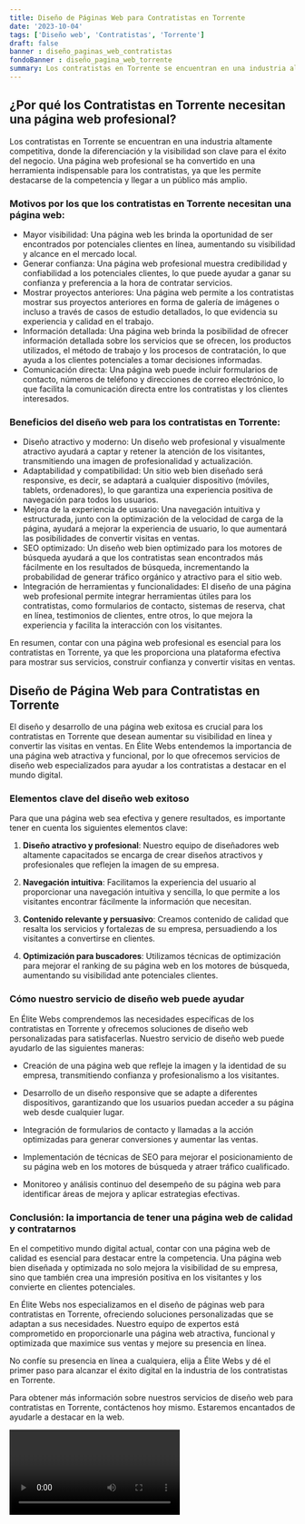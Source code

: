 ```yaml
---
title: Diseño de Páginas Web para Contratistas en Torrente
date: '2023-10-04'
tags: ['Diseño web', 'Contratistas', 'Torrente']
draft: false
banner : diseño_paginas_web_contratistas
fondoBanner : diseño_pagina_web_torrente
summary: Los contratistas en Torrente se encuentran en una industria altamente competitiva, donde la diferenciación y la visibilidad son clave para el éxito del negocio. Una página web profesional se ha convertido en una herramienta indispensable para los contratistas, ya que les permite destacarse de la competencia y llegar a un público más amplio.
---
```


## ¿Por qué los Contratistas en Torrente necesitan una página web profesional?

Los contratistas en Torrente se encuentran en una industria altamente competitiva, donde la diferenciación y la visibilidad son clave para el éxito del negocio. Una página web profesional se ha convertido en una herramienta indispensable para los contratistas, ya que les permite destacarse de la competencia y llegar a un público más amplio.

### Motivos por los que los contratistas en Torrente necesitan una página web:
- Mayor visibilidad: Una página web les brinda la oportunidad de ser encontrados por potenciales clientes en línea, aumentando su visibilidad y alcance en el mercado local.
- Generar confianza: Una página web profesional muestra credibilidad y confiabilidad a los potenciales clientes, lo que puede ayudar a ganar su confianza y preferencia a la hora de contratar servicios.
- Mostrar proyectos anteriores: Una página web permite a los contratistas mostrar sus proyectos anteriores en forma de galería de imágenes o incluso a través de casos de estudio detallados, lo que evidencia su experiencia y calidad en el trabajo.
- Información detallada: Una página web brinda la posibilidad de ofrecer información detallada sobre los servicios que se ofrecen, los productos utilizados, el método de trabajo y los procesos de contratación, lo que ayuda a los clientes potenciales a tomar decisiones informadas.
- Comunicación directa: Una página web puede incluir formularios de contacto, números de teléfono y direcciones de correo electrónico, lo que facilita la comunicación directa entre los contratistas y los clientes interesados.

### Beneficios del diseño web para los contratistas en Torrente:
- Diseño atractivo y moderno: Un diseño web profesional y visualmente atractivo ayudará a captar y retener la atención de los visitantes, transmitiendo una imagen de profesionalidad y actualización.
- Adaptabilidad y compatibilidad: Un sitio web bien diseñado será responsive, es decir, se adaptará a cualquier dispositivo (móviles, tablets, ordenadores), lo que garantiza una experiencia positiva de navegación para todos los usuarios.
- Mejora de la experiencia de usuario: Una navegación intuitiva y estructurada, junto con la optimización de la velocidad de carga de la página, ayudará a mejorar la experiencia de usuario, lo que aumentará las posibilidades de convertir visitas en ventas.
- SEO optimizado: Un diseño web bien optimizado para los motores de búsqueda ayudará a que los contratistas sean encontrados más fácilmente en los resultados de búsqueda, incrementando la probabilidad de generar tráfico orgánico y atractivo para el sitio web.
- Integración de herramientas y funcionalidades: El diseño de una página web profesional permite integrar herramientas útiles para los contratistas, como formularios de contacto, sistemas de reserva, chat en línea, testimonios de clientes, entre otros, lo que mejora la experiencia y facilita la interacción con los visitantes.

En resumen, contar con una página web profesional es esencial para los contratistas en Torrente, ya que les proporciona una plataforma efectiva para mostrar sus servicios, construir confianza y convertir visitas en ventas.

<GifSeo />

<Cta />

## Diseño de Página Web para Contratistas en Torrente

El diseño y desarrollo de una página web exitosa es crucial para los contratistas en Torrente que desean aumentar su visibilidad en línea y convertir las visitas en ventas. En Élite Webs entendemos la importancia de una página web atractiva y funcional, por lo que ofrecemos servicios de diseño web especializados para ayudar a los contratistas a destacar en el mundo digital.

### Elementos clave del diseño web exitoso

Para que una página web sea efectiva y genere resultados, es importante tener en cuenta los siguientes elementos clave:

1. **Diseño atractivo y profesional**: Nuestro equipo de diseñadores web altamente capacitados se encarga de crear diseños atractivos y profesionales que reflejen la imagen de su empresa.

2. **Navegación intuitiva**: Facilitamos la experiencia del usuario al proporcionar una navegación intuitiva y sencilla, lo que permite a los visitantes encontrar fácilmente la información que necesitan.

3. **Contenido relevante y persuasivo**: Creamos contenido de calidad que resalta los servicios y fortalezas de su empresa, persuadiendo a los visitantes a convertirse en clientes.

4. **Optimización para buscadores**: Utilizamos técnicas de optimización para mejorar el ranking de su página web en los motores de búsqueda, aumentando su visibilidad ante potenciales clientes.

### Cómo nuestro servicio de diseño web puede ayudar

En Élite Webs comprendemos las necesidades específicas de los contratistas en Torrente y ofrecemos soluciones de diseño web personalizadas para satisfacerlas. Nuestro servicio de diseño web puede ayudarlo de las siguientes maneras:

- Creación de una página web que refleje la imagen y la identidad de su empresa, transmitiendo confianza y profesionalismo a los visitantes.

- Desarrollo de un diseño responsive que se adapte a diferentes dispositivos, garantizando que los usuarios puedan acceder a su página web desde cualquier lugar.

- Integración de formularios de contacto y llamadas a la acción optimizadas para generar conversiones y aumentar las ventas.

- Implementación de técnicas de SEO para mejorar el posicionamiento de su página web en los motores de búsqueda y atraer tráfico cualificado.

- Monitoreo y análisis continuo del desempeño de su página web para identificar áreas de mejora y aplicar estrategias efectivas.

### Conclusión: la importancia de tener una página web de calidad y contratarnos

En el competitivo mundo digital actual, contar con una página web de calidad es esencial para destacar entre la competencia. Una página web bien diseñada y optimizada no solo mejora la visibilidad de su empresa, sino que también crea una impresión positiva en los visitantes y los convierte en clientes potenciales.

En Élite Webs nos especializamos en el diseño de páginas web para contratistas en Torrente, ofreciendo soluciones personalizadas que se adaptan a sus necesidades. Nuestro equipo de expertos está comprometido en proporcionarle una página web atractiva, funcional y optimizada que maximice sus ventas y mejore su presencia en línea.

No confíe su presencia en línea a cualquiera, elija a Élite Webs y dé el primer paso para alcanzar el éxito digital en la industria de los contratistas en Torrente.

Para obtener más información sobre nuestros servicios de diseño web para contratistas en Torrente, contáctenos hoy mismo. Estaremos encantados de ayudarle a destacar en la web.

<Video />

<CtaBot job='Contratistas' city='Torrente'/>

<Gmaps query='Torrente+españa+maps' />